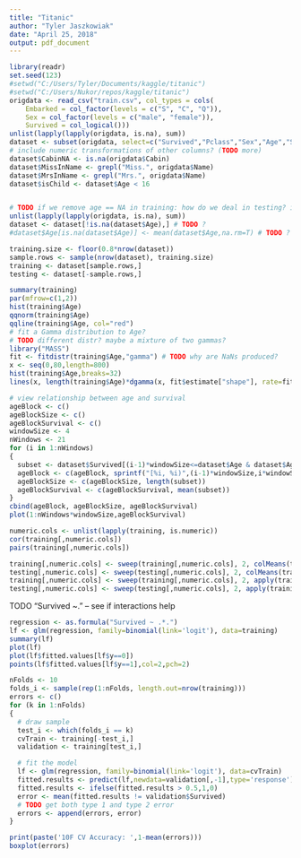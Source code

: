 ```yaml
---
title: "Titanic"
author: "Tyler Jaszkowiak"
date: "April 25, 2018"
output: pdf_document
---
```



```r
library(readr)
set.seed(123)
#setwd("C:/Users/Tyler/Documents/kaggle/titanic")
#setwd("C:/Users/Nukor/repos/kaggle/titanic")
origdata <- read_csv("train.csv", col_types = cols(
    Embarked = col_factor(levels = c("S", "C", "Q")),
    Sex = col_factor(levels = c("male", "female")),
    Survived = col_logical()))
unlist(lapply(lapply(origdata, is.na), sum))
dataset <- subset(origdata, select=c("Survived","Pclass","Sex","Age","SibSp","Parch","Fare"))
# include numeric transformations of other columns? (TODO more)
dataset$CabinNA <- is.na(origdata$Cabin)
dataset$MissInName <- grepl("Miss.", origdata$Name)
dataset$MrsInName <- grepl("Mrs.", origdata$Name)
dataset$isChild <- dataset$Age < 16


# TODO if we remove age == NA in training: how do we deal in testing? in final submission?
unlist(lapply(lapply(origdata, is.na), sum))
dataset <- dataset[!is.na(dataset$Age),] # TODO ?
#dataset$Age[is.na(dataset$Age)] <- mean(dataset$Age,na.rm=T) # TODO ?
```

```r
training.size <- floor(0.8*nrow(dataset))
sample.rows <- sample(nrow(dataset), training.size)
training <- dataset[sample.rows,]
testing <- dataset[-sample.rows,]
```


```r
summary(training)
par(mfrow=c(1,2))
hist(training$Age)
qqnorm(training$Age)
qqline(training$Age, col="red")
# fit a Gamma distribution to Age?
# TODO different distr? maybe a mixture of two gammas?
library("MASS")
fit <- fitdistr(training$Age,"gamma") # TODO why are NaNs produced?
x <- seq(0,80,length=800)
hist(training$Age,breaks=32)
lines(x, length(training$Age)*dgamma(x, fit$estimate["shape"], rate=fit$estimate["rate"]), col=2, lty=2)
```

```r
# view relationship between age and survival
ageBlock <- c()
ageBlockSize <- c()
ageBlockSurvival <- c()
windowSize <- 4
nWindows <- 21
for (i in 1:nWindows)
{
  subset <- dataset$Survived[(i-1)*windowSize<=dataset$Age & dataset$Age<i*windowSize]
  ageBlock <- c(ageBlock, sprintf("[%i, %i)",(i-1)*windowSize,i*windowSize))
  ageBlockSize <- c(ageBlockSize, length(subset))
  ageBlockSurvival <- c(ageBlockSurvival, mean(subset))
}
cbind(ageBlock, ageBlockSize, ageBlockSurvival)
plot(1:nWindows*windowSize,ageBlockSurvival)
```


```r
numeric.cols <- unlist(lapply(training, is.numeric))
cor(training[,numeric.cols])
pairs(training[,numeric.cols])
```

```r
training[,numeric.cols] <- sweep(training[,numeric.cols], 2, colMeans(training[,numeric.cols]))
testing[,numeric.cols] <- sweep(testing[,numeric.cols], 2, colMeans(training[,numeric.cols]))
training[,numeric.cols] <- sweep(training[,numeric.cols], 2, apply(training[,numeric.cols], 2, sd), "/")
testing[,numeric.cols] <- sweep(testing[,numeric.cols], 2, apply(training[,numeric.cols], 2, sd), "/")
```


TODO "Survived ~." -- see if interactions help
```r
regression <- as.formula("Survived ~ .*.")
lf <- glm(regression, family=binomial(link='logit'), data=training)
summary(lf)
plot(lf)
plot(lf$fitted.values[lf$y==0])
points(lf$fitted.values[lf$y==1],col=2,pch=2)
```

```r
nFolds <- 10
folds_i <- sample(rep(1:nFolds, length.out=nrow(training)))
errors <- c()
for (k in 1:nFolds)
{
  # draw sample
  test_i <- which(folds_i == k)
  cvTrain <- training[-test_i,]
  validation <- training[test_i,]

  # fit the model
  lf <- glm(regression, family=binomial(link='logit'), data=cvTrain)
  fitted.results <- predict(lf,newdata=validation[,-1],type='response')
  fitted.results <- ifelse(fitted.results > 0.5,1,0)
  error <- mean(fitted.results != validation$Survived)
  # TODO get both type 1 and type 2 error
  errors <- append(errors, error)
}

print(paste('10F CV Accuracy: ',1-mean(errors)))
boxplot(errors)
```
